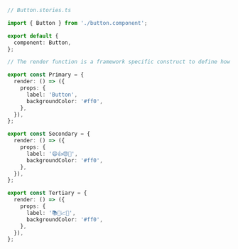 ```ts
// Button.stories.ts

import { Button } from './button.component';

export default {
  component: Button,
};

// The render function is a framework specific construct to define how the story should render

export const Primary = {
  render: () => ({
    props: {
      label: 'Button',
      backgroundColor: '#ff0',
    },
  }),
};

export const Secondary = {
  render: () => ({
    props: {
      label: '😄👍😍💯',
      backgroundColor: '#ff0',
    },
  }),
};

export const Tertiary = {
  render: () => ({
    props: {
      label: '📚📕📈🤓',
      backgroundColor: '#ff0',
    },
  }),
};
```
